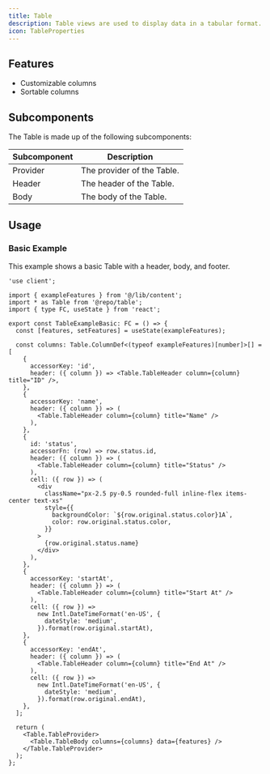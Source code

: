 ```yaml
---
title: Table
description: Table views are used to display data in a tabular format. They are useful for displaying large amounts of data in a structured way.
icon: TableProperties
---
```


<div className="not-prose w-full bg-white border rounded-xl overflow-auto" style={{ height: '32rem' }}>
  <Table.Basic />
</div>

## Features

- Customizable columns
- Sortable columns

## Subcomponents

The Table is made up of the following subcomponents:

| Subcomponent | Description |
| ------- | ----------- |
| Provider | The provider of the Table. |
| Header | The header of the Table. |
| Body | The body of the Table. |

## Usage

### Basic Example

This example shows a basic Table with a header, body, and footer.

<div className="not-prose w-full bg-white border rounded-xl overflow-auto" style={{ height: '32rem' }}>
  <Table.Basic />
</div>

```tsx
'use client';

import { exampleFeatures } from '@/lib/content';
import * as Table from '@repo/table';
import { type FC, useState } from 'react';

export const TableExampleBasic: FC = () => {
  const [features, setFeatures] = useState(exampleFeatures);

  const columns: Table.ColumnDef<(typeof exampleFeatures)[number]>[] = [
    {
      accessorKey: 'id',
      header: ({ column }) => <Table.TableHeader column={column} title="ID" />,
    },
    {
      accessorKey: 'name',
      header: ({ column }) => (
        <Table.TableHeader column={column} title="Name" />
      ),
    },
    {
      id: 'status',
      accessorFn: (row) => row.status.id,
      header: ({ column }) => (
        <Table.TableHeader column={column} title="Status" />
      ),
      cell: ({ row }) => (
        <div
          className="px-2.5 py-0.5 rounded-full inline-flex items-center text-xs"
          style={{
            backgroundColor: `${row.original.status.color}1A`,
            color: row.original.status.color,
          }}
        >
          {row.original.status.name}
        </div>
      ),
    },
    {
      accessorKey: 'startAt',
      header: ({ column }) => (
        <Table.TableHeader column={column} title="Start At" />
      ),
      cell: ({ row }) =>
        new Intl.DateTimeFormat('en-US', {
          dateStyle: 'medium',
        }).format(row.original.startAt),
    },
    {
      accessorKey: 'endAt',
      header: ({ column }) => (
        <Table.TableHeader column={column} title="End At" />
      ),
      cell: ({ row }) =>
        new Intl.DateTimeFormat('en-US', {
          dateStyle: 'medium',
        }).format(row.original.endAt),
    },
  ];

  return (
    <Table.TableProvider>
      <Table.TableBody columns={columns} data={features} />
    </Table.TableProvider>
  );
};
```